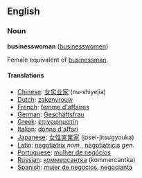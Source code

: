 ==English==

===Noun===
'''businesswoman''' ([[businesswomen]])

Female equivalent of [[businessman]].

====Translations====

*[[Chinese]]: [[女实业家]] (nu-shiyejia)
*[[Dutch]]: [[zakenvrouw]]
*[[French]]: [[femme d'affaires]]
*[[German]]: [[Geschäftsfrau]]
*[[Greek]]: [[επιχειρηματίη]]
*[[Italian]]: [[donna d'affari]]
*[[Japanese]]: [[女性実業家]] (josei-jitsugyouka)
*[[Latin]]: [[negotiatrix]] ''nom.'', [[negotiatricis]] ''gen.''
*[[Portuguese]]: [[mulher de negócios]]
*[[Russian]]: [[коммерсантка]] (kommercantka)
*[[Spanish]]: [[mujer de negocios]], [[negocianta]]